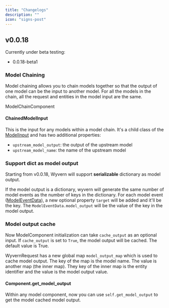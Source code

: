```yaml
---
title: "Changelogs"
description: ""
icon: "signs-post"
---
```


## v0.0.18

Currently under beta testing:

- 0.0.18-beta1

### Model Chaining

Model chaining allows you to chain models together so that the output of one model can be the input to another model. For all the models in the chain, all the request and entities in the model input are the same.

ModelChainComponent

#### ChainedModelInput

This is the input for any models within a model chain. It's a child class of the
[ModelInput](/model_service#modelinput) and has two additional properties:

- `upstream_model_output`: the output of the upstream model
- `upstream_model_name`: the name of the upstream model

### Support dict as model output

Starting from v0.0.18, Wyvern will support **serializable** dictionary as model output.

If the model output is a dictionary, wyvern will generate the same number of
model events as the number of keys in the dictionary. For each
model event ([ModelEventData](/sdk_ref#modeleventdata-objects)), a new optional property `target` will be added and it'll be
the key. The `ModelEventData.model_output` will be the value of the key in the
model output.

### Model output cache

Now ModelComponent initialization can take `cache_output` as an optional
input. If `cache_output` is set to `True`, the model output will be cached.
The default value is True.

WyvernRequest has a new global map `model_output_map` which is used to
cache model output. The key of the map is the model name. The value is another
map (the inner map). They key of the inner map is the entity identifier and
the value is the model output value.

#### Component.get_model_output

Within any model component, now you can use `self.get_model_output` to get the
model cached model output.
